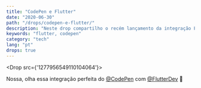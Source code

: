 ```yaml
---
title: "CodePen e Flutter"
date: "2020-06-30"
path: "/drops/codepen-e-flutter/"
description: "Neste drop compartilho o recém lançamento da integração Flutter no CodePen."
keywords: "flutter, codepen"
category: "tech"
lang: "pt"
drops: true
---
```



<Drop src={'1277956549110104064'}>

Nossa, olha essa integração perfeita do [@CodePen](https://twitter.com/CodePen) com [@FlutterDev](https://twitter.com/FlutterDev) 🥰

<Tweet src="https://twitter.com/googledevbr/status/1277588009114796033?ref_src=twsrc%5Etfw" />

</Drop>
